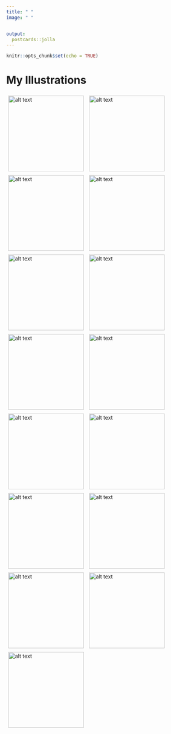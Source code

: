 ```yaml
---
title: " "
image: " "


output:
  postcards::jolla
---
```


```r
knitr::opts_chunk$set(echo = TRUE)

```

# **My Illustrations**

[![alt text](images/gallery/1.jpg){style="padding:5px;" width="200"}](https://www.instagram.com/p/CMJQCAggtul/) ![alt text](images/gallery/11.jpg){style="padding:5px;" width="200"} [![alt text](images/gallery/16.jpg){style="padding:5px;" width="200"}](https://www.instagram.com/p/CCREdJ7pAVk/) [![alt text](images/gallery/18.jpg){style="padding:5px;" width="200"}](https://www.instagram.com/p/CCJJI2AJT0y/) [![alt text](images/gallery/20.jpg){style="padding:5px;" width="200"}](https://www.instagram.com/p/CClqWEDpa6v/) [![alt text](images/gallery/22.jpg){style="padding:5px;" width="200"}](https://www.instagram.com/p/CCyj0ZeJw2u/) [![alt text](images/gallery/23.jpg){style="padding:5px;" width="200"}](https://www.instagram.com/p/CCv6oS-ph1-/) [![alt text](images/gallery/24.jpg){style="padding:5px;" width="200"}](https://www.instagram.com/p/CC3oDvdJwsX/) [![alt text](images/gallery/25.jpg){style="padding:5px;" width="200"}](https://www.instagram.com/p/CC_ciAeJ_UE/) [![alt text](images/gallery/26.jpg){style="padding:5px;" width="200"}](https://www.instagram.com/p/CDB7wpeJeVu/) [![alt text](images/gallery/27.jpg){style="padding:5px;" width="200"}](https://www.instagram.com/p/CC1Eh2lpaMV/) [![alt text](images/gallery/28.jpg){style="padding:5px;" width="200"}](https://www.instagram.com/p/CDHFWMJpVE-/) [![alt text](images/gallery/29.jpg){style="padding:5px;" width="200"}](https://www.instagram.com/p/CDO0ggbpGxP/) [![alt text](images/gallery/30.jpg){style="padding:5px;" width="200"}](https://www.instagram.com/p/CDoipB2JUO_/) [![alt text](images/gallery/31.jpg){style="padding:5px;" width="200"}](https://www.instagram.com/p/CD3_YdjpIT1/)
